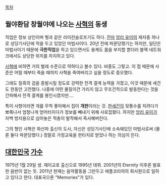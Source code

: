 [[목차]]
== 월야환담 창월야에 나오는 [[사혁]]의 동생 == 
직업은 정보 상인이며 형과 같은 라이칸슬로프기도 하다.
[[진마]] [[앙리 유이]]의 제자중 하나로 성당기사단에 적을 두고 있었던 마법사이다. 20년 전에 파문당했기는 하지만, 일단은 마법사이기 때문에 '''극한직업'''을 하고 있으면서도 용케도 몸을 부지할 뿐더러 블랙 네트워크에서도 상당한 위치를 차지하고 있다.

[[사혁]]에 비하면 거의 벌레 수준으로 약하다고 볼수 있다. 비중도 그렇고. 이 점 때문에 사준은 어릴 때부터 죽을 때까지 사혁을 죽여버리고 싶을 정도로 증오했다.

그래도 칠흑의 검을 증발시킬 정도로 강력한 전격 결계 능력을 가졌고, 이것 때문에 세건도 한동안 고전했다. 나중에 어떤 물질이건 가리지 않고 무조건적으로 발동한다는 것을 간파해서 전격 결계를 봉인시켰지만....

특이 사항이라면 개를 무척 좋아해서 집이 '''개판'''이라는 것.
[[한세건]]의 뒷통수를 치려다가 뽀록나서 엄청나게 얻어터지다가 정보를 빼내기 위해 사로잡혔다. 하지만 [[앙리 유이]]가 자백 방지용으로 심어놓은 적충이 발작해서 즉사해버린다.

그의 형인 사혁은 화산파 출신의 도사, 자신은 성당기사단에 소속돼있던 마법사로써 (물론 둘다 파문당했다.) 
정말로 가정교육을 판타지로 받았나 하는 의심이 든다.

== [[대한민국]] [[가수]] ==
1975년 1월 29일 생. 재미교포 출신으로 1995년 데뷔. 2001년의 Eternity 이후론 발표한 음반이 없는 듯. 2011년 현재는 음악활동을 그만두고 애플코리아의 회사원으로 일하고 있다고 한다.
대표곡으론 "Memories"가 있다.
